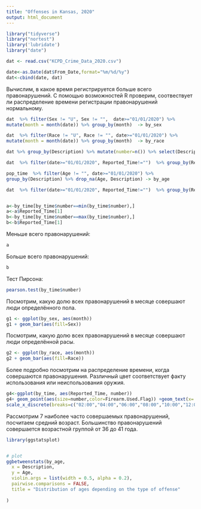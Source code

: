 ```yaml
---
title: "Offenses in Kansas, 2020"
output: html_document
---
```


```r
library("tidyverse")
library("nortest")
library('lubridate')
library("date")
```



```r
dat <- read.csv("KCPD_Crime_Data_2020.csv")
```

```r
date<-as.Date(dat$From_Date,format="%m/%d/%y")
dat<-cbind(date, dat)

```


Вычислим, в какое время регистрируется больше всего правонарушений.
С помощью возможностей R проверим, соотвествует ли распределение времени
регистрации правонарушений нормальному.
```r


dat  %>% filter(Sex != "U", Sex != "",  date>="01/01/2020") %>%
mutate(month = month(date)) %>% group_by(month)  -> by_sex

dat  %>% filter(Race != "U", Race != "", date>="01/01/2020") %>%
mutate(month = month(date)) %>% group_by(month)  -> by_race

dat %>% group_by(Description) %>% mutate(number=n()) %>% select(Description, number) %>% filter(number>=4000, Description!="") %>% distinct(Description, number)->pop_desc

dat  %>% filter(date>="01/01/2020", Reported_Time!="")  %>% group_by(Reported_Time)  %>% mutate(number=n()) %>% filter(Description %in% pop_desc$Description) %>% drop_na(Age) -> pop_time

pop_time  %>% filter(Age != "", date>="01/01/2020") %>%
group_by(Description) %>% drop_na(Age, Description) -> by_age

dat  %>% filter(date>="01/01/2020", Reported_Time!="")  %>% group_by(Reported_Time)  %>% mutate(number=n())%>% mutate(norm_num=number)-> by_time


a<-by_time[by_time$number==min(by_time$number),]
a<-a$Reported_Time[1]
b<-by_time[by_time$number==max(by_time$number),]
b<-b$Reported_Time[1]
```



Меньше всего правонарушений:
```r

a
```
Больше всего правонарушений:
```r

b
```
Тест Пирсона:
```r

pearson.test(by_time$number)
```

Посмотрим, какую долю всех правонарушений в месяце совершают люди определённого пола.

```r

g1 <- ggplot(by_sex, aes(month))
g1 + geom_bar(aes(fill=Sex))

```


Посмотрим, какую долю всех правонарушений в месяце совершают люди определённой расы.
```r

g2 <- ggplot(by_race, aes(month))
g2 + geom_bar(aes(fill=Race))
```

Более подробно посмотрим на распределение времени, когда совершаются правонарушения. Различный цвет соответствует факту использования или неиспользования оружия.
```r

g4<-ggplot(by_time, aes(Reported_Time, number)) 
g4+ geom_point(aes(size=number,color=Firearm.Used.Flag)) +geom_text(x='05:10', y=1, label="Minimum, n=5, time=05:10", color="blue", size=3) + scale_size(range = c(0, 3))+ geom_text(x='13:11', y=179, label="Maximum, n=173,time=13:11", color="blue",size=3)+
scale_x_discrete(breaks=c("02:00","04:00","06:00","08:00","10:00","12:00","14:00","16:00","18:00","20:00","22:00","00:00"))

```


Рассмотрим 7 наиболее часто совершаемых правонарушений, посчитаем средний возраст. Большинство правонарушений совершается возрастной группой от 36 до 41 года.
```r
library(ggstatsplot)


# plot
ggbetweenstats(by_age,
  x = Description,
  y = Age,
  violin.args = list(width = 0.5, alpha = 0.2),
  pairwise.comparisons = FALSE,
  title = "Distribution of ages depending on the type of offense"
  
)
```


